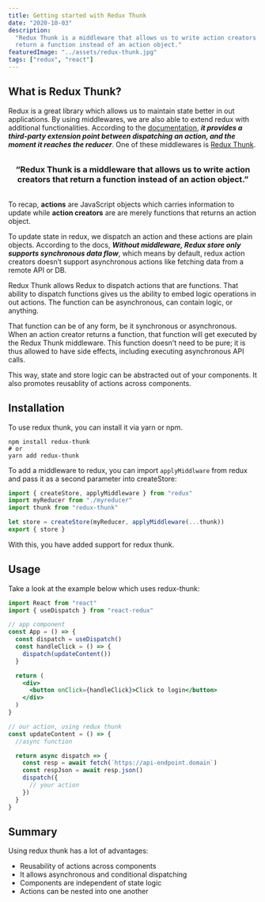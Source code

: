 ```yaml
---
title: Getting started with Redux Thunk
date: "2020-10-03"
description:
  "Redux Thunk is a middleware that allows us to write action creators that
  return a function instead of an action object."
featuredImage: "../assets/redux-thunk.jpg"
tags: ["redux", "react"]
---
```


## What is Redux Thunk?

Redux is a great library which allows us to maintain state better in out applications. By using middlewares, we are also able to extend redux with additional functionalities. According to the [documentation](https://redux.js.org/advanced/middleware), **_it provides a third-party extension point between dispatching an action, and the moment it reaches the reducer_**.
One of these middlewares is [Redux Thunk](https://github.com/reduxjs/redux-thunk).

<div style="text-align: center; margin: 2rem 0;">
  <h3>
    “Redux Thunk is a middleware that allows us to write action creators that
    return a function instead of an action object.”
  </h3>
</div>

To recap, **actions** are JavaScript objects which carries information to update while **action creators** are are merely functions that returns an action object.

To update state in redux, we dispatch an action and these actions are plain objects. According to the docs, **_Without middleware, Redux store only supports synchronous data flow_**, which means by default, redux action creators doesn’t support asynchronous actions like fetching
data from a remote API or DB.

Redux Thunk allows Redux to dispatch actions that are functions. That ability to dispatch functions gives us the ability to embed logic operations in out actions. The function can be asynchronous, can contain logic, or anything.

That function can be of any form, be it synchronous or asynchronous. When an action creator returns a function, that function will get executed by the Redux Thunk middleware. This function doesn't need to be pure; it is thus allowed to have side effects, including executing asynchronous API calls.

This way, state and store logic can be abstracted out of your components. It also promotes reusablity of actions across components.

## Installation

To use redux thunk, you can install it via yarn or npm.

```shell
npm install redux-thunk
# or
yarn add redux-thunk
```

To add a middleware to redux, you can import `applyMiddlware` from redux and pass it as a second parameter into createStore:

```js
import { createStore, applyMiddleware } from "redux"
import myReducer from "./myreducer"
import thunk from "redux-thunk"

let store = createStore(myReducer, applyMiddleware(...thunk))
export { store }
```

With this, you have added support for redux thunk.

## Usage

Take a look at the example below which uses redux-thunk:

```jsx
import React from "react"
import { useDispatch } from "react-redux"

// app component
const App = () => {
  const dispatch = useDispatch()
  const handleClick = () => {
    dispatch(updateContent())
  }

  return (
    <div>
      <button onClick={handleClick}>Click to login</button>
    </div>
  )
}

// our action, using redux thunk
const updateContent = () => {
  //async function

  return async dispatch => {
    const resp = await fetch(`https://api-endpoint.domain`)
    const respJson = await resp.json()
    dispatch({
      // your action
    })
  }
}
```

## Summary

Using redux thunk has a lot of advantages:

- Reusability of actions across components
- It allows asynchronous and conditional dispatching
- Components are independent of state logic
- Actions can be nested into one another
